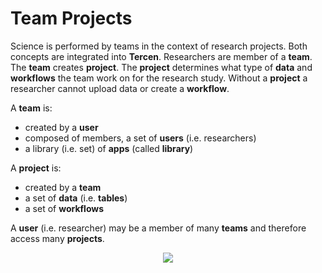 # Team Projects {#projects}

Science is performed by teams in the context of research projects. Both concepts are integrated into __Tercen__. Researchers are member of a __team__. The __team__ creates __project__. The __project__ determines what type of __data__ and __workflows__ the team work on for the research study. Without a __project__ a researcher cannot upload data or create a __workflow__.

A __team__ is:

* created by a __user__
* composed of members, a set of __users__ (i.e. researchers)
* a library (i.e. set) of __apps__ (called __library__)

A __project__ is:

* created by a __team__
* a set of __data__ (i.e. __tables__)
* a set of __workflows__

A __user__ (i.e. researcher) may be a member of many __teams__ and therefore access many __projects__.

<center>![](images\share.png)</center>
